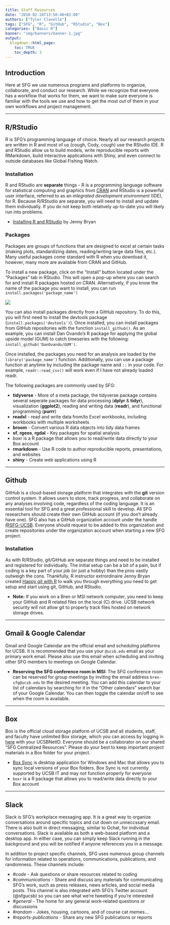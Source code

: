 ```yaml
---
title: Staff Resources
date: "2018-02-24T13:50:46+02:00"
authors: ["Tyler Clavelle"]
tags: ["SFG", "R", "GitHub", "RStudio", "Box"]
categories: ["Basic R"]
banner: "img/banners/banner-1.jpg"
output: 
  blogdown::html_page:
    toc: TRUE
    toc_depth: 3
---
```


## **Introduction**
Here at SFG we use numerous programs and platforms to organize, collaborate, and conduct our research. While we recognize that everyone has a workflow that works for them, we want to make sure everyone is familiar with the tools we use and how to get the most out of them in your own workflows and project management.

***

## **R/RStudio**
R is SFG's programming language of choice. Nearly all our research projects are
written in R and most of us (cough, Cody, cough) use the RStudio IDE. R and RStudio allow us
to build models, write reproducible reports with RMarkdown, build interactive applications with
Shiny, and even connect to outside databases like Global Fishing Watch.  

### Installation
R and RStudio are **separate** things - R is a programming language software for statistical computing and graphics from [CRAN](https://cran.r-project.org) and RStudio is a powerful user interface, referred to as an *integrated development environment* (IDE), for R. Because R/RStudio are separate, you will need to install and update them individually. If you do not keep both relatively up-to-date you will likely run into problems. 

+ [Installing R and RStudio](http://stat545.com/block000_r-rstudio-install.html) by Jenny Bryan

### Packages
Packages are groups of functions that are designed to excel at certain tasks (making plots, standardizing dates, reading/writing large data files, etc.). Many useful packages come standard with R when you download it, however, many more are available from CRAN and GitHub. 

To install a new package, click on the "Install" button located under the "Packages" tab in RStudio. This will open a pop-up where you can search for and install R packages hosted on CRAN. Alternatively, if you know the name of the package you want to install, you can run `install.packages('package_name')`
  
![]("./static/img/blog/staff-resources-package-install.png")
  
You can also install packages directly from a GitHub repository. To do this, you will first need to install the devtools package (`install.packages('devtools')`). Once installed, you can install packages from GitHub repositories with the function `install_github()`. As an example, you can install Dan Ovando's R package for applying the global upside model (GUM) to catch timeseries with the following: `install_github('DanOvando/GUM')`.

Once installed, the packages you need for an analysis are loaded by the `library('package_name')` function. Additionally, you can use a package function at anytime by including the package name and `::` in your code. For example, `readr::read_csv()` will work even if I have not already loaded readr.

The following packages are commonly used by SFG:

+ **tidyverse** - More of a meta package, the tidyverse package contains several seperate packages for data processing (**dplyr** & **tidyr**), visualization (**ggplot2**), reading and writing data (**readr**), and functional programming (**purrr**)
+ **readxl** - read and write data from/to Excel workbooks, including workbooks with multiple worksheets
+ **broom** - Convert various R data objects into tidy data frames
+ **sf**, **rgeos**, **rgdal** - Key packages for spatial analysis 
+ *boxr* is a R package that allows you to read/write data directly to your Box account 
+ **rmarkdown** - Use R code to author reproducible reports, presentations, and websites
+ **shiny** - Create web applications using R

***
## **Github**
GitHub is a cloud-based storage platform that integrates with the **git** version control system. It allows users to store, track progress, and collaborate on any analyses involving code, regardless of the coding language. It is an essential tool for SFG and a great professional skill to develop. All SFG researchers should create their own GitHub account (if you don't already have one). SFG also has a GitHub organization account under the handle [\@SFG-UCSB](https://github.com/SFG-UCSB). Everyone should request to be added to this organization and create repositories under the organization account when starting a new SFG project.

### Installation
As with R/RStudio, git/GitHub are separate things and need to be installed and registered for individually. The initial setup can be a bit of a pain, but if coding is a key part of your job (or just a hobby) than the pros vastly outweigh the cons. Thankfully, R instructor extrordinaire Jenny Bryan created [Happy git with R](http://happygitwithr.com) to walk you through everything you need to get setup and start using git, GitHub, and RStudio.

  + **Note:** If you work on a Bren or MSI network computer, you need to keep your GitHub and R related files on the local (C) drive. UCSB network security will not allow git to properly track files hosted on network storage drives.

***
## **Gmail & Google Calendar**
Gmail and Google Calendar are the official email and scheduling platforms for UCSB. It is recommended that you use your `@ucsb.edu` email as your primary work email. Please also use this email when scheduling and inviting other SFG members to meetings on Google Calendar. 

  + **Reserving the SFG conference room in MSI:** The SFG conference room can be reserved for group meetings by inviting the email address `bren-sfg@ucsb.edu` to the desired meeting. You can add this calendar to your list of calendars by searching for it in the "Other calendars" search bar of your Google Calendar. You can then toggle the calendar on/off to see when the room is available.

***
## **Box**
Box is the official cloud storage platform of UCSB and all students, staff, and faculty have unlimited Box storage, which you can access by logging in [here](https://ucsb.account.box.com/login) with your UCSBNetID. Everyone should be a collaborator on our shared "SFG Centralized Resources". Please do your best to keep important project materials in a Box folder for your project.

  + [Box Sync](https://sites.box.com/sync4/) is desktop application for Windows and Mac that allows you to sync local versions of your Box folders. Box Sync is not currently supported by UCSB IT and may not function properly for everyone
  + `boxr` is a R package that allows you to read/write data directly to your Box account 

***
## **Slack**
Slack is SFG's workplace messaging app. It is a great way to organize conversations around specific topics and cut down on unneccssary email. There is also built in direct messaging, similar to Gchat, for individual conversations. Slack is available as both a web-based platform and a desktop app. In either case, you can simply keep Slack running in the background and you will be notified if anyone references you in a message.

In addition to project specific channels, SFG uses numerous group channels for information related to operations, communications, publications, and randomness. These channels include:

  + *\#code* - Ask questions or share resources related to coding
  + *\#communications* - Share and discuss any materials for communicating SFG's work, such as press releases, news articles, and social media posts. This channel is also integrated with SFG's Twitter account (@sfgucsb) so you can see what we're tweeting if you're interested
  + *\#general* - The home for any general work-related questions or discussions
  + *\#random* - Jokes, housing, cartoons, and of course cat memes...
  + *\#reports-publications* - Share any new SFG publications or reports

